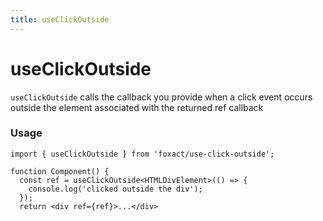 ```yaml
---
title: useClickOutside
---
```


# useClickOutside


<ExportMetaInfo />

`useClickOutside` calls the callback you provide when a click event occurs outside the element associated with the returned ref callback

### Usage

```tsx copy
import { useClickOutside } from 'foxact/use-click-outside';

function Component() {
  const ref = useClickOutside<HTMLDivElement>(() => {
    console.log('clicked outside the div');
  });
  return <div ref={ref}>...</div>
```
